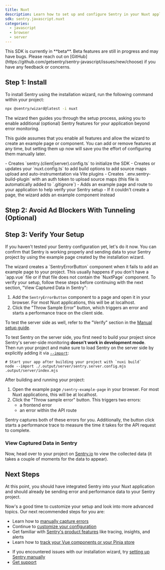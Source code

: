 ```yaml
---
title: Nuxt
description: Learn how to set up and configure Sentry in your Nuxt application using the installation wizard, capture your first errors, and view them in Sentry.
sdk: sentry.javascript.nuxt
categories:
  - javascript
  - browser
  - server
---
```


<Alert level="warning">
  This SDK is currently in **beta**. Beta features are still in progress and may
  have bugs. Please reach out on
  [GitHub](https://github.com/getsentry/sentry-javascript/issues/new/choose) if
  you have any feedback or concerns.
</Alert>

<PlatformContent includePath="getting-started-prerequisites" />

## Step 1: Install

To install Sentry using the installation wizard, run the following command within your project:

```bash
npx @sentry/wizard@latest -i nuxt
```

The wizard then guides you through the setup process, asking you to enable additional (optional) Sentry features for your application beyond error monitoring.

<PlatformContent includePath="getting-started-features-expandable" />

This guide assumes that you enable all features and allow the wizard to create an example page or component. You can add or remove features at any time, but setting them up now will save you the effort of configuring them manually later.

<Expandable title="What does the installation wizard change inside your application?">
- Creates `sentry.(client|server).config.ts` to initialize the SDK
- Creates or updates your `nuxt.config.ts` to add build options to add source maps upload and auto-instrumentation via Vite plugins
- Creates `.env.sentry-build-plugin` with an auth token to upload source maps (this file is automatically added to `.gitignore`)
- Adds an example page and route to your application to help verify your Sentry setup
  - If it couldn't create a page, the wizard adds an example component instead

</Expandable>

## Step 2: Avoid Ad Blockers With Tunneling (Optional)

<PlatformContent includePath="getting-started-tunneling" />

## Step 3: Verify Your Setup

If you haven't tested your Sentry configuration yet, let's do it now. You can confirm that Sentry is working properly and sending data to your Sentry project by using the example page created by the installation wizard.

<Expandable level="warning" title="The wizard created an example component instead of a page.">
The wizard creates a `SentryErrorButton` component when it fails to add an example page to your project. This usually happens if you don't have a `app.vue` file or if that file does not contain the `NuxtPage` component. To verify your setup, follow these steps before continuing with the next section, "View Captured Data in Sentry":

1. Add the `SentryErrorButton` component to a page and open it in your browser. For most Nuxt applications, this will be at localhost.
2. Click the "Throw Sample Error" button, which triggers an error and starts a performance trace on the client side.

To test the server side as well, refer to the "Verify" section in the [Manual setup guide](/platforms/javascript/guides/nuxt/manual-setup/).

</Expandable>

To test Sentry on the server side, you first need to build your project since Sentry's server-side monitoring **doesn't work in development mode**.\
Then run your project and make sure to load Sentry on the server side by explicitly adding it via [`--import`](/platforms/javascript/guides/nuxt/install/cli-import/):

```
# Start your app after building your project with `nuxi build`
node --import ./.output/server/sentry.server.config.mjs .output/server/index.mjs
```

After building and running your project:

1.  Open the example page `/sentry-example-page` in your browser. For most Nuxt applications, this will be at localhost.
2.  Click the "Throw sample error" button. This triggers two errors:
    - a frontend error
    - an error within the API route

Sentry captures both of these errors for you. Additionally, the button click starts a performance trace to measure the time it takes for the API request to complete.

### View Captured Data in Sentry

Now, head over to your project on [Sentry.io](https://sentry.io/) to view the collected data (it takes a couple of moments for the data to appear).

<PlatformContent includePath="getting-started-browser-sandbox-warning" />

<PlatformContent includePath="getting-started-verify-locate-data" />

## Next Steps

At this point, you should have integrated Sentry into your Nuxt application and should already be sending error and performance data to your Sentry project.

Now's a good time to customize your setup and look into more advanced topics. Our next recommended steps for you are:

- Learn how to [manually capture errors](/platforms/javascript/guides/nuxt/usage/)
- Continue to [customize your configuration](/platforms/javascript/guides/nuxt/configuration/)
- Get familiar with [Sentry's product features](/product) like tracing, insights, and alerts
- Learn how to [track your Vue components or your Pinia store](/platforms/javascript/guides/nuxt/features/)

<Expandable permalink={false} title="Are you having problems setting up the SDK?">

- If you encountered issues with our installation wizard, try [setting up Sentry manually](/platforms/javascript/guides/nuxt/manual-setup/)
- [Get support](https://sentry.zendesk.com/hc/en-us/)

</Expandable>

